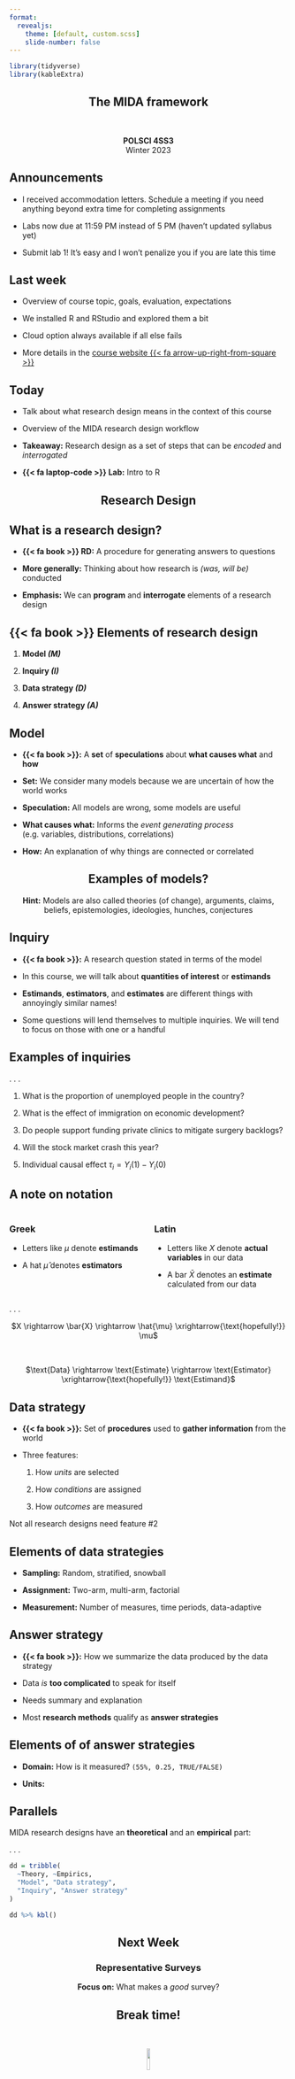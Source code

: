 ```yaml
---
format:
  revealjs:
    theme: [default, custom.scss]
    slide-number: false
---
```


```r
library(tidyverse)
library(kableExtra)
```


::: {style="text-align: center"}
## The MIDA framework {.center background-color="#ac1455"}

&nbsp;

**POLSCI 4SS3**  
Winter 2023
:::

## Announcements {background-color="#8BD3E6"}

- I received accommodation letters. Schedule a meeting if you need anything beyond extra time for completing assignments

- Labs now due at 11:59 PM instead of 5 PM (haven't updated syllabus yet)

- Submit lab 1! It's easy and I won't penalize you if you are late this time


## Last week {background-color="#FDBF57"}

- Overview of course topic, goals, evaluation, expectations

- We installed R and RStudio and explored them a bit

- Cloud option always available if all else fails

- More details in the [course website {{< fa arrow-up-right-from-square >}}](https://popw23.gustavodiaz.org/)

## Today {background-color="#FDBF57"}

- Talk about what research design means in the context of this course

- Overview of the MIDA research design workflow


- **Takeaway:** Research design as a set of steps that can be *encoded* and *interrogated*

- **{{< fa laptop-code >}} Lab:** Intro to R

::: {style="text-align: center"}
# Research Design {background-color="#FDBF57"}
:::


## What is a research design?

::: incremental

- **{{< fa book >}} RD:** A procedure for generating answers to questions

- **More generally:** Thinking about how research is *(was, will be)* conducted

- **Emphasis:** We can **program** and **interrogate** elements of a research design

:::

## {{< fa book >}} Elements of research design

::: incremental

1. **Model *(M)* **

2. **Inquiry *(I)* **

3. **Data strategy *(D)* **

4. **Answer strategy *(A)* **

:::

## Model

::: incremental

- **{{< fa book >}}:** A **set** of **speculations** about **what causes what** and **how**

- **Set:** We consider many models because we are uncertain of how the world works

- **Speculation:** All models are wrong, some models are useful

- **What causes what:** Informs the *event generating process* (e.g. variables, distributions, correlations)

- **How:** An explanation of why things are connected or correlated

:::

::: {style="text-align: center"}
## Examples of models? {.center}


**Hint:** Models are also called theories (of change), arguments, claims, beliefs, epistemologies, ideologies, hunches, conjectures

:::

## Inquiry

::: incremental

- **{{< fa book >}}:** A research question stated in terms of the model

- In this course, we will talk about **quantities of interest** or **estimands**

- **Estimands**, **estimators**, and **estimates** are different things with annoyingly similar names!

- Some questions will lend themselves to multiple inquiries. We will tend to focus on those with one or a handful


:::

## Examples of inquiries

. . .

1. What is the proportion of unemployed people in the country?
    
2. What is the effect of immigration on economic development?
    
3. Do people support funding private clinics to mitigate surgery backlogs?
    
4. Will the stock market crash this year?

5. Individual causal effect $\tau_i = Y_{i}(1)-Y_{i}(0)$


## A note on notation {background-color="#8BD3E6"}

:::: {.columns}

::: {.column width="50%"}
### Greek

::: incremental

- Letters like $\mu$ denote **estimands**

- A hat $\hat{\mu}$ denotes **estimators**

:::
:::

::: {.column width="50%"}
### Latin

::: incremental

- Letters like $X$ denote **actual variables** in our data

- A bar $\bar{X}$  denotes an **estimate** calculated from our data

:::


:::

::::

. . .

::: {style="text-align: center"}

$X \rightarrow \bar{X} \rightarrow \hat{\mu} \xrightarrow{\text{hopefully!}} \mu$


&nbsp;


$\text{Data} \rightarrow \text{Estimate} \rightarrow \text{Estimator} \xrightarrow{\text{hopefully!}} \text{Estimand}$
::: 


## Data strategy

::: incremental

- **{{< fa book >}}:** Set of **procedures** used to **gather information** from the world

- Three features:

    1. How *units* are selected
    
    2. How *conditions* are assigned
    
    3. How *outcomes* are measured

:::

::: aside
Not all research designs need feature #2
:::

## Elements of data strategies

::: incremental

- **Sampling:** Random, stratified, snowball

- **Assignment:** Two-arm, multi-arm, factorial

- **Measurement:** Number of measures, time periods, data-adaptive

:::

## Answer strategy

::: incremental

- **{{< fa book >}}:** How we summarize the data produced by the data strategy

- Data *is* **too complicated** to speak for itself

- Needs summary and explanation

- Most **research methods** qualify as **answer strategies**

:::

## Elements of of answer strategies

::: incremental
- **Domain:** How is it measured? `(55%, 0.25, TRUE/FALSE)`

- **Units:** 
:::

## Parallels

MIDA research designs have an **theoretical** and an **empirical** part:

. . .


```r
dd = tribble(
  ~Theory, ~Empirics,
  "Model", "Data strategy",
  "Inquiry", "Answer strategy"
)
```

```r
dd %>% kbl()
```



::: {style="text-align: center"}
## Next Week {.center background-color="#8BD3E6"}
### Representative Surveys

**Focus on:** What makes a *good* survey?
:::

::: {style="text-align: center"}
## Break time! {.center background-color="#D2D755"}

&nbsp;

![](figs/panda_dance.gif){fig-align="center" width="10%" height="10%"} 
:::

::: {style="text-align: center"}
## {{< fa laptop-code >}} Lab {.center background-color="#007096"}
:::

## Tip before you start {{< fa lightbulb >}}

- Last week, we created a project folder/directory for the class

- Save all lab `.qmd` files in the same directory

- {{< fa brands r-project >}} will automatically recognize all files within the project directory

- Continue using the same project for all lab assignments